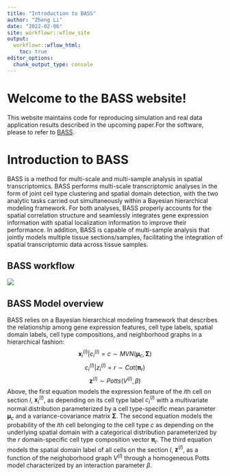 ```yaml
---
title: "Introduction to BASS"
author: "Zheng Li"
date: "2022-02-06"
site: workflowr::wflow_site
output:
  workflowr::wflow_html:
    toc: true
editor_options:
  chunk_output_type: console
---
```


# Welcome to the BASS website!
This website maintains code for reproducing simulation and real data
application results described in the upcoming paper.For the software, 
please to refer to [BASS](https://github.com/zhengli09/BASS). 

# Introduction to BASS
BASS is a method for multi-scale and multi-sample analysis in spatial 
transcriptomics. BASS performs multi-scale transcriptomic analyses in the form 
of joint cell type clustering and spatial domain detection, with the two 
analytic tasks carried out simultaneously within a Bayesian hierarchical 
modeling framework. For both analyses, BASS properly accounts for the spatial 
correlation structure and seamlessly integrates gene expression information 
with spatial localization information to improve their performance. In addition, 
BASS is capable of multi-sample analysis that jointly models multiple tissue 
sections/samples, facilitating the integration of spatial transcriptomic data 
across tissue samples.

## BASS workflow
![](BASS_workflow.png)

## BASS Model overview
BASS relies on a Bayesian hierarchical modeling framework that describes the 
relationship among gene expression features, cell type labels, spatial domain 
labels, cell type compositions, and neighborhood graphs in a hierarchical 
fashion:
$$
  \boldsymbol{x}_i^{(l)} | c_i^{(l)} = c \sim MVN(\boldsymbol{\mu}_c, \boldsymbol{\Sigma}) 
$$
$$
  c_i^{(l)} | z_i^{(l)} = r \sim Cat(\boldsymbol{\pi}_r)
$$
$$
  \boldsymbol{z}^{(l)} \sim Potts(V^{(l)}, \beta)
$$
Above, the first equation models the expression feature of the $i$th cell on 
section $l$, $\boldsymbol{x}_i^{(l)}$, as depending on its cell type label 
$c_i^{(l)}$ with a multivariate normal distribution parameterized by a cell 
type-specific mean parameter $\boldsymbol{\mu}_c$ and a variance-covariance 
matrix $\boldsymbol{\Sigma}$. The second equation models the probability of the 
$i$th cell belonging to the cell type $c$ as depending on the underlying spatial 
domain with a categorical distribution parameterized by the $r$ domain-specific 
cell type composition vector $\boldsymbol{\pi}_r$. The third equation models the 
spatial domain label of all cells on the section $l$, $\boldsymbol{z}^{(l)}$, as 
a function of the neighoborhood graph $V^{(l)}$ through a homogeneous Potts model 
characterized by an interaction parameter $\beta$.



